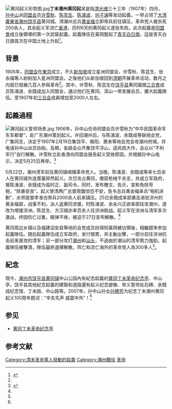 [[File:黄冈起义形势图.jpg|thumb]]'''丁未潮州黄冈起义'''是指[[清|清]][[光绪|光绪]]三十三年（1907年）四月，[[孙中山|孙中山]]派[[同盟会|同盟会]]员[[许雪秋|许雪秋]]、[[陈芸生|陈芸生]]、[[陈涌波|陈涌波]]、[[何子渊|何子渊]]等发动起義，一举占领了[[大清|大清]][[廣東省_(清)|廣東省]][[潮州|潮州]][[饶平县|饶平县]]黄冈城。清潮州总兵[[黄金福|黄金福]]立即带兵前往镇压，革命党人被杀死200余人，其余起义军流亡[[香港|香港]]，历时6天的黄冈起义遂告失败。此次起義是[[同盟會|同盟會]]成立後領導的第一次武裝起義，起義隊伍在黃岡豎起了[[青天白日旗|青天白日旗]]，這是青天白日旗首次在中国土地上升起<ref name=nan>{{cite news |title=潮州起义：辛亥先声威震中外 |url=http://webcache.googleusercontent.com/search?q=cache:uz7-td1HtkQJ:news.sina.com.cn/c/2011-11-04/075023413079.shtml&client=ms-android-google&hl=zh-CN&strip=1&vwsrc=0 |publisher=南方日報}}</ref>。

==背景==
1905年，[[同盟会|同盟会]]在[[東京|東京]]成立，不久[[新加坡|新加坡]]成立星洲同盟会，许雪秋、陈芸生、张永福等人紛紛加入星洲同盟会。之後他们从新加坡回到[[清朝|清朝]]开展革命活动，数月之内就已發展几百人參與革命<ref name=nan/>。其中，许雪秋、陈芸生在[[饶平县|饶平县]]黄冈攛掇[[三合會|三合會]]成员陈涌波、余既成加入同盟会，通过他们在黄冈、深山一带发展会员，擴大起義隊伍。至1907年初[[三合会|三合会]]成員增加至2000人左右。

==起義過程==
[[File:黄冈起义誓师场景.jpg|thumb]]
1906年，孙中山任命同盟会员许雪秋为“中华民国革命军东军都督”，赴广东潮州策划起义。许回潮州后，与陈湧波、余既成等联络会党，广集同志，决定于1907年2月19日集饶平、揭阳、惠来等地会党会攻潮州府城，并电请孙中山派员协助。及期，各路会众齐集饶平浮山，适风雨大作，会众以“不利军行”自行解散。许雪秋立赴香港向同盟会报告起义受挫原因，并根据孙中山电示，决定5月25日再举。<ref name=ylp>{{cite web |author1=《辛亥革命英烈谱》 |title=潮州黄冈起义 |url=https://www.xhgmjng.com/Martyr/NewDetails/HGQY |website=辛亥革命纪念馆 |publisher=辛亥武昌首义同志会（台湾） |accessdate=2022-04-15}}</ref>

5月22日，潮州清军前往黄冈镇缉捕革命党人。当晚，陈湧波、余既成等率七百余人在黄冈城外连厝墓猝然起义。次日攻占黄冈，缴获枪械千余支，并成立军政府，推陈湧波、余既成为临时正、副司令。同时，发布檄文、告示，宣称免除苛税，“除暴安良”。起义使清两广总督周馥惊恐不安，急令总兵黄金福率兵“相机进剿”，水师提督李准也带兵2000余人前来镇压。25日余既成率部袭击进驻汫州的黄金福部，战事不利，派人返黄冈求援，时陈湧波、余永兴正欲率部往攻潮州，遂改为增援汫洲。陈芸生、方汉城亦率百余人往汫洲助战。起义军在汫洲与清军多次激战，终因伤亡过重，粮弹不继，被迫于27日宣布解散。<ref name=ylp/>

黄冈周边乡镇以及福建诏安县等地的会党成员纷得知黃岡被佔領後，相繼趕來参加起義隊伍。随后起義隊伍成立军政府，发行银票，并主動出擊，一部分前往汫洲抗击前來進攻的清军；另一部分攻打[[潮州|潮州]]和[[汕头|汕头]]，不過由於潮汕的清军勢力強勁，起義隊伍被擊潰，隊伍最終選擇解散。阵亡和流亡海外的革命党人為300多人<ref name=nan/>。

==紀念==
現今，[[潮州市|潮州市]][[饶平县|饶平县]][[黄冈镇|黄冈镇]]中山公园內有紀念起義的[[黄冈丁未革命纪念亭|黄冈丁未革命纪念亭]]、中山亭，饶平县其他紀念起義的建築和道路還有起义纪念塑像、举义誓师处石碑、余既成纪念馆、丁未路、中山路等。2007年，孙中山孙女[[孙穗芳|孙穗芳]]为纪念丁未潮州黄冈起义100周年题词：“辛亥先声 威震中外”！<ref name=nan/>

== 参见 ==
* [[黄冈丁未革命纪念亭|黄冈丁未革命纪念亭]]

==参考文献==
{{reflist}}

{{十次革命起義}}

[[Category:清末革命黨人發動的起義|Category:清末革命黨人發動的起義]]
[[Category:潮州戰役|Category:潮州戰役]]
[[Category:中国同盟会|革命]]